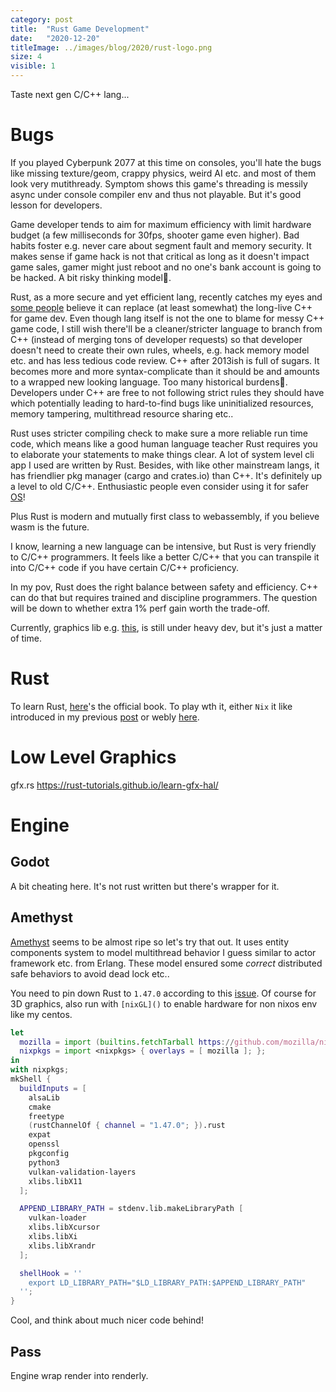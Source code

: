 ```yaml
---
category: post
title:  "Rust Game Development"
date:   "2020-12-20"
titleImage: ../images/blog/2020/rust-logo.png
size: 4
visible: 1
---
```


Taste next gen C/C++ lang...

# Bugs
If you played Cyberpunk 2077 at this time on consoles, you'll hate the bugs like missing texture/geom, crappy physics, weird AI etc. and most of them look very mutithready. Symptom shows this game's threading is messily async under console compiler env and thus not playable. But it's good lesson for developers.

Game developer tends to aim for maximum efficiency with limit hardware budget (a few milliseconds for 30fps, shooter game even higher). Bad habits foster e.g. never care about segment fault and memory security. It makes sense if game hack is not that critical as long as it doesn't impact game sales, gamer might just reboot and no one's bank account is going to be hacked. A bit risky thinking model🤔.

Rust, as a more secure and yet efficient lang, recently catches my eyes and [some people](https://hub.packtpub.com/rust-as-a-game-programming-language-is-it-any-good/) believe it can replace (at least somewhat) the long-live C++ for game dev. Even though lang itself is not the one to blame for messy C++ game code, I still wish there'll be a cleaner/stricter language to branch from C++ (instead of merging tons of developer requests) so that developer doesn't need to create their own rules, wheels, e.g. hack memory model etc. and has less tedious code review. C++ after 2013ish is full of sugars. It becomes more and more syntax-complicate than it should be and amounts to a wrapped new looking language. Too many historical burdens🙁. Developers under C++ are free to not following strict rules they should have which potentially leading to hard-to-find bugs like uninitialized resources, memory tampering, multithread resource sharing etc..

Rust uses stricter compiling check to make sure a more reliable run time code, which means like a good human language teacher Rust requires you to elaborate your statements to make things clear. A lot of system level cli app I used are written by Rust. Besides, with like other mainstream langs, it has friendlier pkg manager (cargo and crates.io) than C++. It's definitely up a level to old C/C++. Enthusiastic people even consider using it for safer [OS](https://doc.redox-os.org/book/ch01-02-what-is-redox.html)!

Plus Rust is modern and mutually first class to webassembly, if you believe wasm is the future.

I know, learning a new language can be intensive, but Rust is very friendly to C/C++ programmers. It feels like a better C/C++ that you can transpile it into C/C++ code if you have certain C/C++ proficiency.

In my pov, Rust does the right balance between safety and efficiency. C++ can do that but requires trained and discipline programmers. The question will be down to whether extra 1% perf gain worth the trade-off. 

Currently, graphics lib e.g. [this](https://github.com/vulkano-rs/vulkano), is still under heavy dev, but it's just a matter of time.


# Rust
To learn Rust, [here](https://doc.rust-lang.org/book/)'s the official book. To play wth it, either `Nix` it like introduced in my previous [post](./2020-12-10-nix-power-2) or webly [here](https://play.rust-lang.org/).

# Low Level Graphics
gfx.rs 
https://rust-tutorials.github.io/learn-gfx-hal/

# Engine

## Godot
A bit cheating here. It's not rust written but there's wrapper for it.

## Amethyst
[Amethyst](https://www.amethyst.rs/) seems to be almost ripe so let's try that out. It uses entity components system to model multithread behavior I guess similar to actor framework etc. from Erlang. These model ensured some *correct* distributed safe behaviors to avoid dead lock etc.. 

You need to pin down Rust to `1.47.0` according to this [issue](https://github.com/amethyst/amethyst/issues/2524). Of course for 3D graphics, also run with `[nixGL]()` to enable hardware for non nixos env like my centos.

```nix
let
  mozilla = import (builtins.fetchTarball https://github.com/mozilla/nixpkgs-mozilla/archive/master.tar.gz);
  nixpkgs = import <nixpkgs> { overlays = [ mozilla ]; };
in
with nixpkgs;
mkShell {
  buildInputs = [
    alsaLib
    cmake
    freetype
    (rustChannelOf { channel = "1.47.0"; }).rust
    expat
    openssl
    pkgconfig
    python3
    vulkan-validation-layers
    xlibs.libX11
  ];

  APPEND_LIBRARY_PATH = stdenv.lib.makeLibraryPath [
    vulkan-loader
    xlibs.libXcursor
    xlibs.libXi
    xlibs.libXrandr
  ];

  shellHook = ''
    export LD_LIBRARY_PATH="$LD_LIBRARY_PATH:$APPEND_LIBRARY_PATH"
  '';
}
```

Cool, and think about much nicer code behind!

## Pass
Engine wrap render into renderly.
